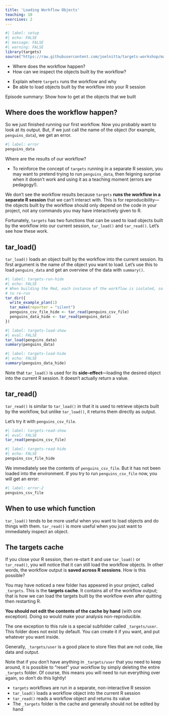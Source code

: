 ```yaml
---
title: 'Loading Workflow Objects'
teaching: 10
exercises: 2
---
```


```r
#| label: setup
#| echo: FALSE
#| message: FALSE
#| warning: FALSE
library(targets)
source("https://raw.githubusercontent.com/joelnitta/targets-workshop/main/episodes/files/functions.R?token=$(date%20+%s)") # nolint
```

:::::::::::::::::::::::::::::::::::::: questions 

- Where does the workflow happen?
- How can we inspect the objects built by the workflow?

::::::::::::::::::::::::::::::::::::::::::::::::

::::::::::::::::::::::::::::::::::::: objectives

- Explain where `targets` runs the workflow and why
- Be able to load objects built by the workflow into your R session

::::::::::::::::::::::::::::::::::::::::::::::::

::::::::::::::::::::::::::::::::::::: instructor

Episode summary: Show how to get at the objects that we built

:::::::::::::::::::::::::::::::::::::

## Where does the workflow happen?

So we just finished running our first workflow.
Now you probably want to look at its output.
But, if we just call the name of the object (for example, `penguins_data`), we get an error.
```r
#| label: error
penguins_data
```

Where are the results of our workflow?

::::::::::::::::::::::::::::::::::::: instructor

- To reinforce the concept of `targets` running in a separate R session, you may want to pretend trying to run `penguins_data`, then feigning surprise when it doesn't work and using it as a teaching moment (errors are pedagogy!).

::::::::::::::::::::::::::::::::::::::::::::::::

We don't see the workflow results because `targets` **runs the workflow in a separate R session** that we can't interact with.
This is for reproducibility---the objects built by the workflow should only depend on the code in your project, not any commands you may have interactively given to R.

Fortunately, `targets` has two functions that can be used to load objects built by the workflow into our current session, `tar_load()` and `tar_read()`.
Let's see how these work.

## tar_load()

`tar_load()` loads an object built by the workflow into the current session.
Its first argument is the name of the object you want to load.
Let's use this to load `penguins_data` and get an overview of the data with `summary()`.

```r
#| label: targets-run-hide
#| echo: FALSE
# When building the Rmd, each instance of the workflow is isolated, so need
# to re-run
tar_dir({
  write_example_plan(1)
  tar_make(reporter = "silent")
  penguins_csv_file_hide <- tar_read(penguins_csv_file)
  penguins_data_hide <- tar_read(penguins_data)
})
```

```r
#| label: targets-load-show
#| eval: FALSE
tar_load(penguins_data)
summary(penguins_data)
```

```r
#| label: targets-load-hide
#| echo: FALSE
summary(penguins_data_hide)
```

Note that `tar_load()` is used for its **side-effect**---loading the desired object into the current R session.
It doesn't actually return a value.

## tar_read()

`tar_read()` is similar to `tar_load()` in that it is used to retrieve objects built by the workflow, but unlike `tar_load()`, it returns them directly as output.

Let's try it with `penguins_csv_file`.

```r
#| label: targets-read-show
#| eval: FALSE
tar_read(penguins_csv_file)
```

```r
#| label: targets-read-hide
#| echo: FALSE
penguins_csv_file_hide
```

We immediately see the contents of `penguins_csv_file`.
But it has not been loaded into the environment.
If you try to run `penguins_csv_file` now, you will get an error:

```r
#| label: error-2
penguins_csv_file
```

## When to use which function

`tar_load()` tends to be more useful when you want to load objects and do things with them.
`tar_read()` is more useful when you just want to immediately inspect an object.

## The targets cache

If you close your R session, then re-start it and use `tar_load()` or `tar_read()`, you will notice that it can still load the workflow objects.
In other words, the workflow output is **saved across R sessions**.
How is this possible?

You may have noticed a new folder has appeared in your project, called `_targets`.
This is the **targets cache**.
It contains all of the workflow output; that is how we can load the targets built by the workflow even after quitting then restarting R.

**You should not edit the contents of the cache by hand** (with one exception).
Doing so would make your analysis non-reproducible.

The one exception to this rule is a special subfolder called `_targets/user`.
This folder does not exist by default.
You can create it if you want, and put whatever you want inside.

Generally, `_targets/user` is a good place to store files that are not code, like data and output.

Note that if you don't have anything in `_targets/user` that you need to keep around, it is possible to "reset" your workflow by simply deleting the entire `_targets` folder. Of course, this means you will need to run everything over again, so don't do this lightly!

::::::::::::::::::::::::::::::::::::: keypoints 

- `targets` workflows are run in a separate, non-interactive R session
- `tar_load()` loads a workflow object into the current R session
- `tar_read()` reads a workflow object and returns its value
- The `_targets` folder is the cache and generally should not be edited by hand

::::::::::::::::::::::::::::::::::::::::::::::::
